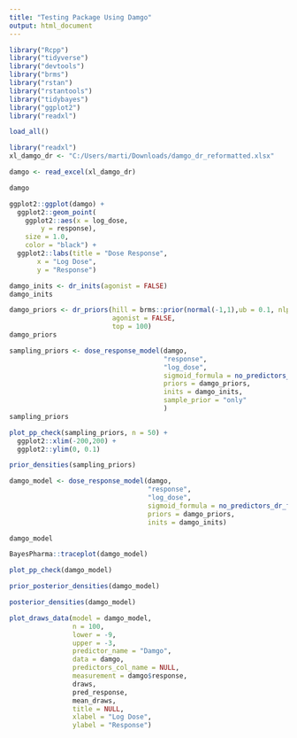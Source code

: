 ```yaml
---
title: "Testing Package Using Damgo"
output: html_document
---
```


```r
library("Rcpp")
library("tidyverse")
library("devtools")
library("brms")
library("rstan")
library("rstantools")
library("tidybayes")
library("ggplot2")
library("readxl")
```

```r
load_all()
```

```r
library("readxl")
xl_damgo_dr <- "C:/Users/marti/Downloads/damgo_dr_reformatted.xlsx"

damgo <- read_excel(xl_damgo_dr)

damgo
```

```r
ggplot2::ggplot(damgo) +
  ggplot2::geom_point(
    ggplot2::aes(x = log_dose,
        y = response),
    size = 1.0,
    color = "black") +
  ggplot2::labs(title = "Dose Response",
       x = "Log Dose",
       y = "Response")
```

```r
damgo_inits <- dr_inits(agonist = FALSE)
damgo_inits
```

```r
damgo_priors <- dr_priors(hill = brms::prior(normal(-1,1),ub = 0.1, nlpar = "hill"),
                          agonist = FALSE, 
                          top = 100)
damgo_priors
```

```r
sampling_priors <- dose_response_model(damgo, 
                                       "response",
                                       "log_dose",
                                       sigmoid_formula = no_predictors_dr_formula(),
                                       priors = damgo_priors,
                                       inits = damgo_inits,
                                       sample_prior = "only"
                                       )
sampling_priors
```

```r
plot_pp_check(sampling_priors, n = 50) + 
  ggplot2::xlim(-200,200) +
  ggplot2::ylim(0, 0.1)
```

```r
prior_densities(sampling_priors)
```

```r

damgo_model <- dose_response_model(damgo, 
                                   "response", 
                                   "log_dose",
                                   sigmoid_formula = no_predictors_dr_formula(),
                                   priors = damgo_priors,
                                   inits = damgo_inits)

damgo_model
```

```r
BayesPharma::traceplot(damgo_model)
```

```r
plot_pp_check(damgo_model)
```

```r
prior_posterior_densities(damgo_model)
```

```r
posterior_densities(damgo_model)
```

```r

plot_draws_data(model = damgo_model,
                n = 100,
                lower = -9,
                upper = -3,
                predictor_name = "Damgo",
                data = damgo,
                predictors_col_name = NULL,
                measurement = damgo$response,
                draws,
                pred_response,
                mean_draws,
                title = NULL,
                xlabel = "Log Dose",
                ylabel = "Response")
```
